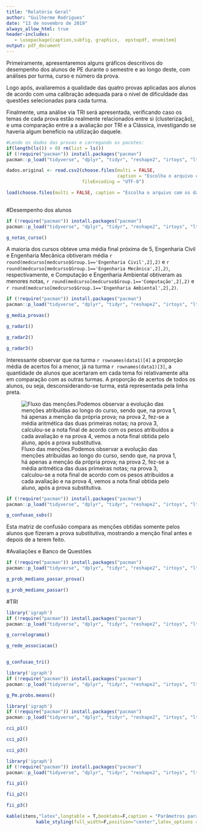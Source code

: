 ```yaml
---
title: "Relatório Geral"
author: "Guilherme Rodrigues"
date: "13 de novembro de 2019"
always_allow_html: true
header-includes:
   - \usepackage{caption,subfig, graphicx,  epstopdf, enumitem}
output: pdf_document
---
```


Primeiramente, apresentaremos alguns gráficos descritivos do desempenho dos alunos de PE durante o semestre e ao longo deste, com análises por turma, curso e número da prova.

Logo após, avaliaremos a qualidade das quatro provas aplicadas aos alunos de acordo com uma calibração adequada para o nível de dificuldade das questões selecionadas para cada turma.

Finalmente, uma análise via TRI será apresentada, verificando caso os temas de cada prova estão realmente relacionados entre si (clusterização), e uma comparação entre a a avaliação por TRI e a Clássica, investigando se haveria algum benefício na utilização daquele.

```r
#Lendo os dados das provas e carregando os pacotes:
if(length(ls()) > 0) rm(list = ls())
if (!require("pacman")) install.packages("pacman")
pacman::p_load("tidyverse", "dplyr", "tidyr", "reshape2", "irtoys", "ltm", "mirt", "bairt","ggplot2", "R.utils", "igraph", "factoextra", "threejs", "GGally", "pander", "networkD3","fmsb","knitr","kableExtra")

dados.original <- read.csv2(choose.files(multi = FALSE, 
                                         caption = "Escolha o arquivo com o Banco de Respostas"),
                            fileEncoding = "UTF-8")

load(choose.files(multi = FALSE, caption = "Escolha o arquivo com os dados do curso de PE")) # "DadosPE.RData"
  
```


#Desempenho dos alunos

```r
if (!require("pacman")) install.packages("pacman")
pacman::p_load("tidyverse", "dplyr", "tidyr", "reshape2", "irtoys", "ltm", "mirt", "bairt","ggplot2", "R.utils", "igraph", "factoextra", "threejs", "GGally")

g_notas_curso()

```



A maioria dos cursos obteve uma média final próxima de 5, Engenharia Civil e Engenharia Mecânica obtiveram média `r round(medcurso[medcurso$Group.1=='Engenharia Civil',2],2)` e `r round(medcurso[medcurso$Group.1=='Engenharia Mecânica',2],2)`, respectivamente, e Computação e Engenharia Ambiental obtiveram as menores notas, `r round(medcurso[medcurso$Group.1=='Computação',2],2)` e `r round(medcurso[medcurso$Group.1=='Engenharia Ambiental',2],2)`.

```r
if (!require("pacman")) install.packages("pacman")
pacman::p_load("tidyverse", "dplyr", "tidyr", "reshape2", "irtoys", "ltm", "mirt", "bairt","ggplot2", "R.utils", "igraph", "factoextra", "threejs", "GGally","fmsb")

g_media_provas()

g_radar1()

g_radar2()

g_radar3()
```

Interessante observar que na turma `r rownames(data1)[4]` a proporção média de acertos foi a menor, já na turma `r rownames(data1)[3]`, a quantidade de alunos que acertaram em cada tema foi relativamente alta em comparação com as outras turmas. A proporção de acertos de todos os alunos, ou seja, desconsiderando-se turma, está representada pela linha preta.

<p align="center">
![Fluxo das menções.Podemos observar a evolução das menções atribuídas ao longo do curso, sendo que, na prova 1, há apenas a menção da própria prova; na prova 2, fez-se a média aritmética das duas primeiras notas; na prova 3, calculou-se a nota final de acordo com os pesos atribuídos a cada avaliação e na prova 4, vemos a nota final obtida pelo aluno, após a prova substitutiva.](sankey.png)
</p>



```r
if (!require("pacman")) install.packages("pacman")
pacman::p_load("tidyverse", "dplyr", "tidyr", "reshape2", "irtoys", "ltm", "mirt", "bairt","ggplot2", "R.utils", "igraph", "factoextra", "threejs", "GGally", "knitr")

g_confusao_subs()
```

Esta matriz de confusão compara as menções obtidas somente pelos alunos que fizeram a prova substitutiva, mostrando a menção final antes e depois de a terem feito.


#Avaliações e Banco de Questões

```r
if (!require("pacman")) install.packages("pacman")
pacman::p_load("tidyverse", "dplyr", "tidyr", "reshape2", "irtoys", "ltm", "mirt", "bairt","ggplot2", "R.utils", "igraph", "factoextra", "threejs", "GGally")

g_prob_mediano_passar_prova()

g_prob_mediano_passar()
```


#TRI

```r
library('igraph')
if (!require("pacman")) install.packages("pacman")
pacman::p_load("tidyverse", "dplyr", "tidyr", "reshape2", "irtoys", "ltm", "mirt", "bairt","ggplot2", "R.utils", "igraph", "factoextra", "threejs", "GGally")

g_correlograma()

g_rede_associacao()


g_confusao_tri()
```






```r
library('igraph')
if (!require("pacman")) install.packages("pacman")
pacman::p_load("tidyverse", "dplyr", "tidyr", "reshape2", "irtoys", "ltm", "mirt", "bairt","ggplot2", "R.utils", "igraph", "factoextra", "threejs", "GGally","knitr","kableExtra")

g_Pm.probs.means()

```

```r
library('igraph')
if (!require("pacman")) install.packages("pacman")
pacman::p_load("tidyverse", "dplyr", "tidyr", "reshape2", "irtoys", "ltm", "mirt", "bairt","ggplot2", "R.utils", "igraph", "factoextra", "threejs", "GGally","knitr","kableExtra")

cci_p1()

cci_p2()

cci_p3()

```

```r
library('igraph')
if (!require("pacman")) install.packages("pacman")
pacman::p_load("tidyverse", "dplyr", "tidyr", "reshape2", "irtoys", "ltm", "mirt", "bairt","ggplot2", "R.utils", "igraph", "factoextra", "threejs", "GGally","knitr","kableExtra")

fii_p1()

fii_p2()

fii_p3()

kable(itens,"latex",longtable = T,booktabs=F,caption = "Parâmetros para cada questão",align = c("l","l",rep("c",4)),digits = 3)%>%
           kable_styling(full_width=F,position="center",latex_options = c("repeat_header"))
  
```


